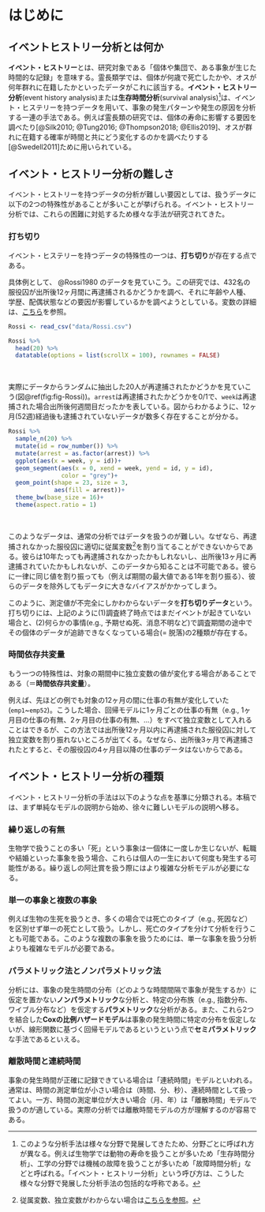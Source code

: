 # はじめに {#c1}  

## イベントヒストリー分析とは何か {#s2-1}    
**イベント・ヒストリー**とは、研究対象である「個体や集団で、ある事象が生じた時間的な記録」を意味する。霊長類学では、個体が何歳で死亡したかや、オスが何年群れに在籍したかといったデータがこれに該当する。**イベント・ヒストリー分析**(event history analysis)または**生存時間分析**(survival analysis)[^foot1]は、イベント・ヒステリーを持つデータを用いて、事象の発生パターンや発生の原因を分析する一連の手法である。例えば霊長類の研究では、個体の寿命に影響する要因を調べたり[@Silk2010; @Tung2016; @Thompson2018; @Ellis2019]、オスが群れに在籍する確率が時間と共にどう変化するのかを調べたりする[@Swedell2011]ために用いられている。  

[^foot1]: このような分析手法は様々な分野で発展してきたため、分野ごとに呼ばれ方が異なる。例えば生物学では動物の寿命を扱うことが多いため「生存時間分析」、工学の分野では機械の故障を扱うことが多いため「故障時間分析」などと呼ばれる。「イベント・ヒストリー分析」という呼び方は、こうした様々な分野で発展した分析手法の包括的な呼称である。  

## イベント・ヒストリー分析の難しさ {#s2-2}  
イベント・ヒストリーを持つデータの分析が難しい要因としては、扱うデータに以下の2つの特殊性があることが多いことが挙げられる。イベント・ヒストリー分析では、これらの困難に対処するため様々な手法が研究されてきた。  

### 打ち切り  
イベント・ヒステリーを持つデータの特殊性の一つは、**打ち切り**が存在する点である。  

具体例として、 @Rossi1980 のデータを見ていこう。この研究では、432名の服役囚が出所後12ヶ月間に再逮捕されるかどうかを調べ、それに年齢や人種、学歴、配偶状態などの要因が影響しているかを調べようとしている。変数の詳細は、[こちら](https://rdrr.io/cran/carData/man/Rossi.html)を参照。    

```r
Rossi <- read_csv("data/Rossi.csv")

Rossi %>% 
  head(20) %>% 
  datatable(options = list(scrollX = 100), rownames = FALSE)
```
<br/>  

実際にデータからランダムに抽出した20人が再逮捕されたかどうかを見ていこう(図\@ref(fig:fig-Rossi))。`arrest`は再逮捕されたかどうかを0/1で、`week`は再逮捕された場合出所後何週間目だったかを表している。図からわかるように、12ヶ月(52週)経過後も逮捕されていないデータが数多く存在することが分かる。  
```r
Rossi %>% 
  sample_n(20) %>% 
  mutate(id = row_number()) %>% 
  mutate(arrest = as.factor(arrest)) %>% 
  ggplot(aes(x = week, y = id))+
  geom_segment(aes(x = 0, xend = week, yend = id, y = id),
               color = "grey")+
  geom_point(shape = 23, size = 3,
             aes(fill = arrest))+
  theme_bw(base_size = 16)+
  theme(aspect.ratio = 1)
```
<br/>  

このようなデータは、通常の分析ではデータを扱うのが難しい。なぜなら、再逮捕されなかった服役囚に適切に従属変数[^foot2]を割り当てることができないからである。彼らは10年たっても再逮捕されなかったかもしれないし、出所後13ヶ月に再逮捕されていたかもしれないが、このデータから知ることは不可能である。彼らに一律に同じ値を割り振っても（例えば期間の最大値である1年を割り振る）、彼らのデータを除外してもデータに大きなバイアスがかかってしまう。

このように、測定値が不完全にしかわからないデータを**打ち切りデータ**という。打ち切りには、上記のように(1)調査終了時点ではまだイベントが起きていない場合と、(2)何らかの事情(e.g., 予期せぬ死、消息不明など)で調査期間の途中でその個体のデータが追跡できなくなっている場合(= 脱落)の2種類が存在する。      
  
[^foot2]: 従属変数、独立変数がわからない場合は[こちらを参照](https://onl.la/Eh6b15R)。

### 時間依存共変量  
もう一つの特殊性は、対象の期間中に独立変数の値が変化する場合があることである（＝**時間依存共変量**）。  

例えば、先ほどの例でも対象の12ヶ月の間に仕事の有無が変化していた(`emp1`~`emp52`)。こうした場合、回帰モデルに1ヶ月ごとの仕事の有無（e.g., 1ヶ月目の仕事の有無、2ヶ月目の仕事の有無、...）をすべて独立変数として入れることはできるが、この方法では出所後12ヶ月以内に再逮捕された服役囚に対して独立変数を割り振れないところが出てくる。なぜなら、出所後3ヶ月で再逮捕されたとすると、その服役囚の4ヶ月目以降の仕事のデータはないからである。  

## イベント・ヒストリー分析の種類 {#s2-3}  
イベント・ヒストリー分析の手法は以下のような点を基準に分類される。本稿では、まず単純なモデルの説明から始め、徐々に難しいモデルの説明へ移る。    

### 繰り返しの有無  
生物学で扱うことの多い「死」という事象は一個体に一度しか生じないが、転職や結婚といった事象を扱う場合、これらは個人の一生において何度も発生する可能性がある。繰り返しの阿辻賞を扱う際にはより複雑な分析モデルが必要になる。  

### 単一の事象と複数の事象  
例えば生物の生死を扱うとき、多くの場合では死亡のタイプ（e.g., 死因など）を区別せず単一の死亡として扱う。しかし、死亡のタイプを分けて分析を行うことも可能である。このような複数の事象を扱うためには、単一な事象を扱う分析よりも複雑なモデルが必要である。  

### パラメトリック法とノンパラメトリック法  
分析には、事象の発生時間の分布（どのような時間間隔で事象が発生するか）に仮定を置かない**ノンパラメトリック**な分析と、特定の分布族（e.g., 指数分布、ワイブル分布など）を仮定する**パラメトリック**な分析がある。また、これら2つを結合した**Coxの比例ハザードモデル**は事象の発生時間に特定の分布を仮定しないが、線形関数に基づく回帰モデルであるというという点で**セミパラメトリック**な手法であるといえる。  

### 離散時間と連続時間  
事象の発生時間が正確に記録できている場合は「連続時間」モデルといわれる。通常は、時間の測定単位が小さい場合は（時間、分、秒）、連続時間として扱ってよい。一方、時間の測定単位が大きい場合（月、年）は「離散時間」モデルで扱うのが適している。実際の分析では離散時間モデルの方が理解するのが容易である。  


